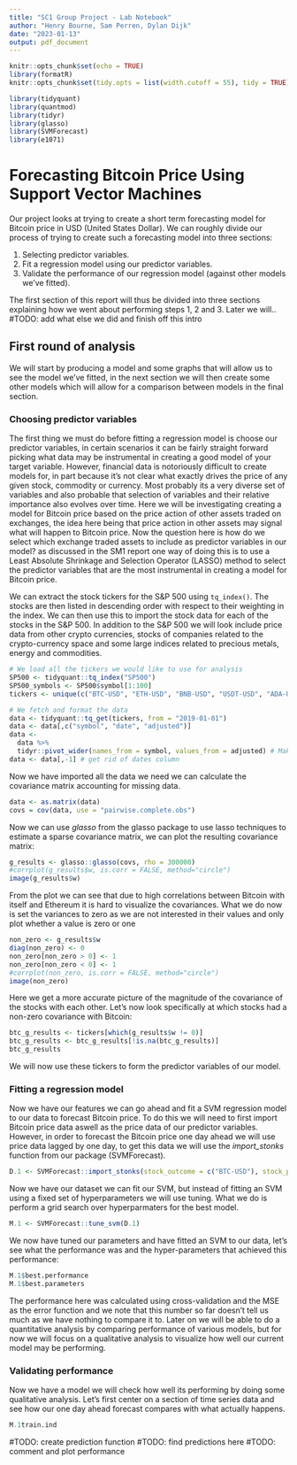 ```yaml
---
title: "SC1 Group Project - Lab Notebook"
author: "Henry Bourne, Sam Perren, Dylan Dijk"
date: "2023-01-13"
output: pdf_document
---
```


```r
knitr::opts_chunk$set(echo = TRUE)
library(formatR)
knitr::opts_chunk$set(tidy.opts = list(width.cutoff = 55), tidy = TRUE)

library(tidyquant)
library(quantmod)
library(tidyr)
library(glasso)
library(SVMForecast)
library(e1071)
```

# Forecasting Bitcoin Price Using Support Vector Machines
Our project looks at trying to create a short term forecasting model for Bitcoin price in USD (United States Dollar). We can roughly divide our process of trying to create such a forecasting model into three sections:   

1. Selecting predictor variables.   
2. Fit a regression model using our predictor variables.    
3. Validate the performance of our regression model (against other models we've fitted).    

The first section of this report will thus be divided into three sections explaining how we went about performing steps 1, 2 and 3. Later we will..
#TODO: add what else we did and finish off this intro

## First round of analysis
We will start by producing a model and some graphs that will allow us to see the model we've fitted, in the next section we will then create some other models which will allow for a comparison between models in the final section.

### Choosing predictor variables
The first thing we must do before fitting a regression model is choose our predictor variables, in certain scenarios it can be fairly straight forward picking what data may be instrumental in creating a good model of your target variable. However, financial data is notoriously difficult to create models for, in part because it's not clear what exactly drives the price of any given stock, commodity or currency. Most probably its a very diverse set of variables and also probable that selection of variables and their relative importance also evolves over time. Here we will be investigating creating a model for Bitcoin price based on the price action of other assets traded on exchanges, the idea here being that price action in other assets may signal what will happen to Bitcoin price. Now the question here is how do we select which exchange traded assets to include as predictor variables in our model? as discussed in the SM1 report one way of doing this is to use a Least Absolute Shrinkage and Selection Operator (LASSO) method to select the predictor variables that are the most instrumental in creating a model for Bitcoin price. 

We can extract the stock tickers for the S&P 500 using `tq_index()`. The stocks are then listed in descending order with respect to their weighting in the index. We can then use this to import the stock data for each of the stocks in the S&P 500. In addition to the S&P 500 we will look include price data from other crypto currencies, stocks of companies related to the crypto-currency space and some large indices related to precious metals, energy and commodities. 
```r
# We load all the tickers we would like to use for analysis
SP500 <- tidyquant::tq_index("SP500")
SP500_symbols <- SP500$symbol[1:100]
tickers <- unique(c("BTC-USD", "ETH-USD", "BNB-USD", "USDT-USD", "ADA-USD", "DOGE-USD", "XRP-USD", "LTC-USD", "TSLA", "NVDA", "AMD", "PYPL", "DJGSP", "FENY", "DJCI", SP500_symbols))

# We fetch and format the data
data <- tidyquant::tq_get(tickers, from = "2019-01-01")
data <- data[,c("symbol", "date", "adjusted")]
data <-
  data %>%
  tidyr::pivot_wider(names_from = symbol, values_from = adjusted) # Make price coming from each ticker into dedicated column
data <- data[,-1] # get rid of dates column
```

Now we have imported all the data we need we can calculate the covariance matrix accounting for missing data.
```r
data <- as.matrix(data)
covs = cov(data, use = "pairwise.complete.obs")
```
Now we can use *glasso* from the glasso package to use lasso techniques to estimate a sparse covariance matrix, we can plot the resulting covariance matrix:
```r
g_results <- glasso::glasso(covs, rho = 300000)
#corrplot(g_results$w, is.corr = FALSE, method="circle")
image(g_results$w)
```
From the plot we can see that due to high correlations between Bitcoin with itself and Ethereum it is hard to visualize the covariances. What we do now is set the variances to zero as we are not interested in their values and only plot whether a value is zero or one 
```r
non_zero <- g_results$w
diag(non_zero) <- 0
non_zero[non_zero > 0] <- 1
non_zero[non_zero < 0] <- 1
#corrplot(non_zero, is.corr = FALSE, method="circle")
image(non_zero)
```
Here we get a more accurate picture of the magnitude of the covariance of the stocks with each other. Let's now look specifically at which stocks had a non-zero covariance with Bitcoin:
```r
btc_g_results <- tickers[which(g_results$w != 0)]
btc_g_results <- btc_g_results[!is.na(btc_g_results)]
btc_g_results
```
We will now use these tickers to form the predictor variables of our model.


### Fitting a regression model
Now we have our features we can go ahead and fit a SVM regression model to our data to forecast Bitcoin price. To do this we will need to first import Bitcoin price data aswell as the price data of our predictor variables. However, in order to forecast the Bitcoin price one day ahead we will use price data lagged by one day, to get this data we will use the *import_stonks* function from our package (SVMForecast).
```r
D.1 <- SVMForecast::import_stonks(stock_outcome = c("BTC-USD"), stock_pred = btc_g_results, day_lag = c(1))
```
Now we have our dataset we can fit our SVM, but instead of fitting an SVM using a fixed set of hyperparameters we will use tuning. What we do is perform a grid search over hyperparmaters for the best model.
```r
M.1 <- SVMForecast::tune_svm(D.1)
```
We now have tuned our parameters and have fitted an SVM to our data, let's see what the performance was and the hyper-parameters that achieved this performance:
```r
M.1$best.performance
M.1$best.parameters
```
The performance here was calculated using cross-validation and the MSE as the error function and we note that this number so far doesn't tell us much as we have nothing to compare it to. Later on we will be able to do a quantitative analysis by comparing performance of various models, but for now we will focus on a qualitative analysis to visualize how well our current model may be performing.

### Validating performance
Now we have a model we will check how well its performing by doing some qualitative analysis. Let's first center on a section of time series data and see how our one day ahead forecast compares with what actually happens.
```r
M.1train.ind
```

#TODO: create prediction function
#TODO: find predictions here
#TODO: comment and plot performance

